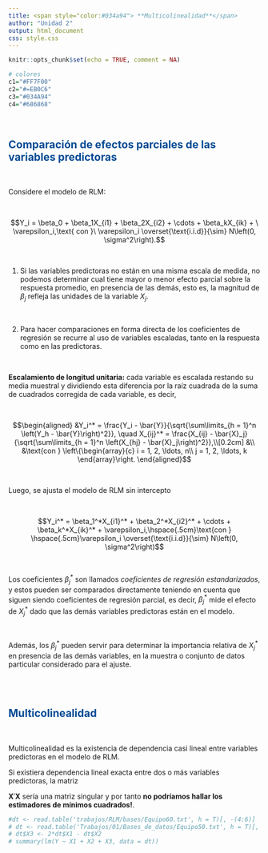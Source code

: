 ```yaml
---
title: <span style="color:#034a94"> **Multicolinealidad**</span>
author: "Unidad 2"
output: html_document
css: style.css
---
```


```r
knitr::opts_chunk$set(echo = TRUE, comment = NA)

# colores
c1="#FF7F00"
c2="#=EB0C6"
c3="#034A94"
c4="#686868"

```

</br>

## <span style="color:#034a94"> **Comparación de efectos parciales de las variables predictoras**</span>

</br>

Considere el modelo de RLM:

</br>
<div class="content-box-blue">
$$Y_i = \beta_0 + \beta_1X_{i1} + \beta_2X_{i2} + \cdots + \beta_kX_{ik} + \ \varepsilon_i,\text{ con }\ \varepsilon_i \overset{\text{i.i.d}}{\sim} N\left(0, \sigma^2\right).$$
</div>

</br>

1. Si las variables predictoras no están en una misma escala de medida, no podemos determinar cual tiene mayor o menor efecto parcial sobre la respuesta promedio, en presencia de las demás, esto es, la magnitud de $\beta_j$ refleja las unidades de la variable $X_j$.

</br>

2. Para hacer comparaciones en forma directa de los coeficientes de regresión se recurre al uso de variables escaladas, tanto en la respuesta como en las predictoras.

</br>

**Escalamiento de longitud unitaria:** cada variable es escalada restando su media muestral y dividiendo esta diferencia por la raíz cuadrada de la suma de cuadrados corregida de cada variable, es decir,

</br>

$$\begin{aligned}
&Y_i^* = \frac{Y_i - \bar{Y}}{\sqrt{\sum\limits_{h = 1}^n \left(Y_h - \bar{Y}\right)^2}}, \quad X_{ij}^* = \frac{X_{ij} - \bar{X}_j}{\sqrt{\sum\limits_{h = 1}^n \left(X_{hj} - \bar{X}_j\right)^2}},\\[0.2cm]
&\\
&\text{con } \left\{\begin{array}{c}
i = 1, 2, \ldots, n\\
j = 1, 2, \ldots, k
\end{array}\right.
\end{aligned}$$

</br>

Luego, se ajusta el modelo de RLM sin intercepto

</br>

<div class="content-box-blue">
$$Y_i^* = \beta_1^*X_{i1}^* + \beta_2^*X_{i2}^* + \cdots + \beta_k^*X_{ik}^* + \varepsilon_i,\hspace{.5cm}\text{con } \hspace{.5cm}\varepsilon_i \overset{\text{i.i.d}}{\sim} N\left(0, \sigma^2\right)$$

</div>
</br>

Los coeficientes $\beta_j^*$ son llamados *coeficientes de regresión estandarizados*, y estos pueden ser comparados directamente teniendo en cuenta que siguen siendo coeficientes de regresión parcial, es decir, $\beta_j^*$ mide el efecto de $X_j^*$ dado que las demás variables predictoras están en el modelo.

</br>


Además, los $\beta_j^*$ pueden servir para determinar la importancia relativa de $X_j^*$ en presencia de las demás variables, en la muestra o conjunto de datos particular considerado para el ajuste.

</br></br>

## <span style="color:#034a94"> **Multicolinealidad**</span>

</br>

Multicolinealidad es la existencia de dependencia casi lineal entre variables predictoras en el modelo de RLM.

Si existiera dependencia lineal exacta entre dos o más variables predictoras, la matriz 

$\boldsymbol{X}'\boldsymbol{X}$ sería una matriz singular y por tanto **no podríamos hallar los estimadores de mínimos cuadrados!**.

```r
#dt <- read.table('trabajos/RLM/bases/Equipo60.txt', h = T)[, -(4:6)]
# dt <- read.table('Trabajos/01/Bases_de_datos/Equipo50.txt', h = T)[, -(4:5)]
# dt$X3 <- 2*dt$X1 - dt$X2
# summary(lm(Y ~ X1 + X2 + X3, data = dt))
```

</br></br>





